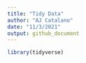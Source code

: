 ```yaml
---
title: "Tidy Data"
author: "AJ Catalano"
date: "11/3/2021"
output: github_document
---
```


```r
library(tidyverse)
```

